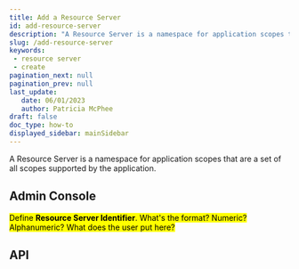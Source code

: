 ```yaml
---
title: Add a Resource Server
id: add-resource-server
description: "A Resource Server is a namespace for application scopes that are a set of all scopes supported by the application. "
slug: /add-resource-server
keywords: 
 - resource server
 - create
pagination_next: null
pagination_prev: null
last_update: 
   date: 06/01/2023
   author: Patricia McPhee
draft: false
doc_type: how-to
displayed_sidebar: mainSidebar
---
```





A Resource Server is a namespace for application scopes that are a set of all scopes supported by the application. 

## Admin Console

<mark>Define **Resource Server Identifier**. What's the format? Numeric? Alphanumeric? What does the user put here?</mark>

## API

<ResourceServerDescription />

<MultiLanguageCodeBlock
curl='curl "https://api-$(REGION).beyondidentity.com/v1/tenants/$(TENANT_ID)/realms/$(REALM_ID)/resource-servers" \
-X POST \
-H "Authorization: Bearer $(TOKEN)" \
-H "Content-Type: application/json" \
-d "{\"resource_server\":{\"display_name\":\"$(APPLICATION_DISPLAY_NAME)\",\"identifier\":\"$(APPLICATION_URI)\",\"scopes\":[\"$(SCOPE)\"]}}"'
title="/resource-servers"
/>
